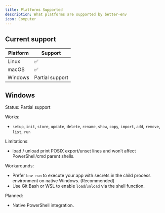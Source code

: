 ```yaml
---
title: Platforms Supported
description: What platforms are supported by better-env
icon: Computer
---
```


## Current support

| Platform | Support |
| --- | --- |
| Linux | ✅ |
| macOS | ✅ |
| Windows | Partial support |

## Windows

Status: Partial support

Works:
- `setup`, `init`, `store`, `update`, `delete`, `rename`, `show`, `copy`, `import`, `add`, `remove`, `list`, `run`

Limitations:
- load / unload print POSIX export/unset lines and won’t affect PowerShell/cmd parent shells.

Workarounds:
- Prefer `bnv run` to execute your app with secrets in the child process environment on native Windows. (Recommended)
- Use Git Bash or WSL to enable `load`/`unload` via the shell function.

Planned:
- Native PowerShell integration.